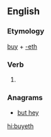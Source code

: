==English==

===Etymology===
[[buy]] + [[-eth]]

===Verb===
{{head|en|verb form}}

# {{en-archaic third-person singular of|buy}}

===Anagrams===
* [[but hey#English|but hey]]

[[hi:buyeth]]